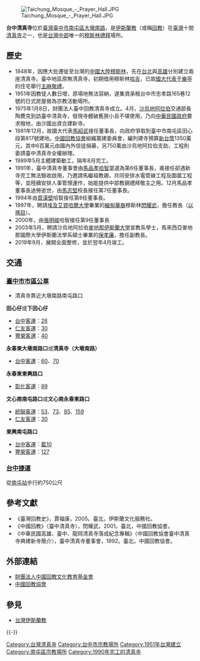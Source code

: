{{Infobox religious building
| building_name         = 台中清真寺<br>{{lang|ar|مسجد تاي شانغ}}
| infobox_width         =
| image                 = Taichung Mosque.JPG
| image_size            = 300px
| caption               = 台中清真寺舊貌，攝於2013年
| map_type              =
| map_size              =
| map_caption           =
| location              = {{ROC-TW}}<BR>[[臺中市|臺中市]][[南屯區|南屯區]]大墩南路457號
| geo                   = {{coord|24|08|10.1|N|120|38|58.2|E|type:landmark_region:TW|display=inline,title}}
| latitude              = 
| longitude             = 
| religious_affiliation = [[伊斯蘭教|伊斯蘭教]]
| rite                  =
| region                =
| state                 =
| province              =
| territory             =
| prefecture            =
| sector                =
| district              =
| cercle                =
| municipality          =
| consecration_year     =
| status                =
| functional_status     =
| heritage_designation  =
| leadership            = [[伊瑪目|伊瑪目]] 閃耀武
| website               = 
| architecture          = yes
| architect             =
| architecture_type     = [[清真寺|清真寺]]
| architecture_style    = [[伊斯蘭建築|伊斯蘭建築]]
| general_contractor    =
| facade_direction      = 東方
| groundbreaking        = 1989年5月
| year_completed        = 1990年8月
| construction_cost     =
| specifications        =
| capacity              =
| length                =
| width                 =
| width_nave            =
| height_max            =
| dome_quantity         =
| dome_height_outer     =
| dome_height_inner     =
| dome_dia_outer        =
| dome_dia_inner        =
| minaret_quantity      =
| minaret_height        =
| spire_quantity        =
| spire_height          =
| materials             =
}}
[[File:Taichung_Mosque_-_Prayer_Hall.JPG|thumb]]

'''台中清真寺'''位於[[臺灣|臺灣]][[臺中市|臺中市]][[南屯區|南屯區]][[大墩南路|大墩南路]]，是[[伊斯蘭教|伊斯蘭教]]（或稱[[回教|回教]]）在[[台灣清真寺列表|臺灣]]十間[[清真寺|清真寺]]之一，也是[[台灣中部|台灣中部]]唯一的[[穆斯林|穆斯林]][[禮拜|禮拜]]場所。

==歷史==
*1948年，因應大批遷徙至台灣的[[中國大陸|中國大陸]][[穆斯林|穆斯林]]，先在[[台北|台北]]與[[高雄|高雄]]分別建立兩座清真寺。臺中地區原無清真寺，初期借用穆斯林[[哈吉|哈吉]]，已故[[國大代表|國大代表]][[于樂亭|于樂亭]]的住宅舉行[[主麻日|主麻聚禮]]。
*1951年因教徒人數日增，原場地無法容納，遂集資承租台中市忠孝路165巷12號的日式房屋做為宗教活動場所。
*1975年1月8日，財團法人臺中回教清真寺成立。4月，[[沙烏地阿拉伯|沙烏地阿拉伯]]交通部長陶費克到訪臺中清真寺，發現寺體破舊狹小且不堪使用，乃向[[中華民國政府|中華民國政府]]要求撥地，由沙國出資合建新寺。
*1981年12月，故國大代表[[馬紹武|馬紹武]]接任董事長，向政府爭取到臺中市南屯區田心段第817號建地。[[中國回教協會|中國回教協會]]組織籌建委員會，編列建寺預算[[新台幣|新台幣]]1350萬元，其中6百萬元由國內外信徒捐募，另750萬由沙烏地阿拉伯支助，工程則委請臺中清真寺全權辦理。
*1989年5月主體建築動工，隔年8月完工。
*1991年，臺中清真寺董事會由[[馬品孝|馬品孝]][[哈智|哈智]]當選為第6任董事長，甫接任卻遇新寺完工無法驗收啟用，乃邀請馬繼祖教親，共同安排水電管線工程及圍牆工程等，並陸續安排人事管理運作，始能提供中部教親禮拜敬主之用。12月馬品孝董事長過勞逝世，由[[馬志堅|馬志堅]]校長接任第7任董事長。
*1994年由[[買漢壁|買漢壁]]哈智接任第8任董事長。
*1997年，聘請[[埃及|埃及]][[艾資哈爾大學|艾資哈爾大學]]畢業的[[緬甸|緬甸]][[華裔|華裔]]穆斯林[[閃耀武|閃耀武]]，擔任教長（[[以瑪目|以瑪目]]）。
*2000年，由[[張明峻|張明峻]]哈智接任第9任董事長
*2003年5月，聘請沙烏地阿拉伯[[麥地那伊斯蘭大學|麥地那伊斯蘭大學]]宣教系學士，馬來西亞麥地那國際大學伊斯蘭法學系碩士畢業的[[保孝廉|保孝廉]]，擔任副教長。
*2019年9月，展開全面整修，並於翌年4月竣工。

==交通==
===[[臺中市市區公車|臺中市市區公車]]===
*清真寺靠近大墩南路南屯路口
'''田心仔'''或'''下田心仔'''
*[[台中客運|台中客運]]：[[台中市公車26路|26]]
*[[仁友客運|仁友客運]]：[[台中市公車30路|30]]
*[[豐榮客運|豐榮客運]]：[[台中市公車40路|40]]
'''永春東大墩南路口'''或'''清真寺（大墩南路）'''
*[[台中客運|台中客運]]：[[台中市公車60路|60]]、[[台中市公車70路|70]]
'''永春東東興路口'''
*[[彰化客運|彰化客運]]：[[台中市公車99路|99]]
'''文心南南屯路口'''或'''文心南永春東路口'''
*[[統聯客運|統聯客運]]：[[台中市公車53路|53]]、[[台中市公車73路|73]]、[[台中市公車85路|85]]、[[台中市公車159路|159]]
*[[仁友客運|仁友客運]]：[[台中市公車30路|30]]
'''東興南屯路口'''
*[[台中客運|台中客運]]：[[臺中市公車藍10路|藍10]]
*[[豐榮客運|豐榮客運]]：[[台中市公車127路|127]]

===[[台中捷運|台中捷運]]===
從[[南屯站|南屯站]]步行約750公尺

==參考文獻==
{{Reflist}}
*《臺灣回教史》，賈福康，2005。臺北，伊斯蘭文化服務社。
*《中國回教》〈臺中清真寺〉，閃耀武，2001。臺北，中國回教協會。
*《中華民國高雄、臺中、龍岡清真寺落成紀念專輯》〈中國回教協會臺中清真寺興建新寺簡介〉，臺中清真寺董事會，1992。臺北，中國回教協會。

==外部連結==
*[http://www.cicef.org.tw/ 財團法人中國回教文化教育基金會]{{Wayback|url=http://www.cicef.org.tw/ |date=20201001112957 }}
*[http://www.cmainroc.org.tw/ 中國回教協會]{{Wayback|url=http://www.cmainroc.org.tw/ |date=20150622051112 }}

== 參見 ==
{{commonscat|Taichung Mosque}}
{{Portal box|伊斯兰教|台湾}}
* [[台灣伊斯蘭教|台灣伊斯蘭教]]

{{-}}
{{臺灣清真寺}}

[[Category:台灣清真寺|Category:台灣清真寺]]
[[Category:台中市宗教場所|Category:台中市宗教場所]]
[[Category:1951年台灣建立|Category:1951年台灣建立]]
[[Category:南屯區宗教場所|Category:南屯區宗教場所]]
[[Category:1990年完工的清真寺|Category:1990年完工的清真寺]]